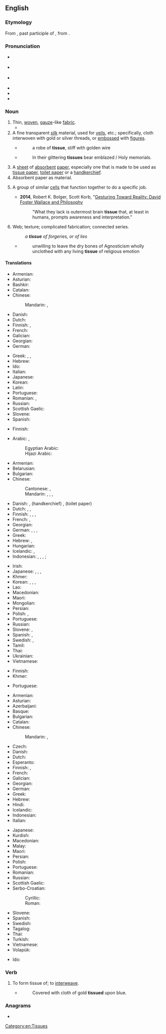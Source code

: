 ==English==

===Etymology===
From {{der|en|fro|tissu}}, past participle of {{m|fro|tistre}}, from {{der|en|la|texere}}.

===Pronunciation===
* {{a|UK}} {{IPA|/ˈtɪʃu/|lang=en}}
* {{a|RP}} {{IPA|/ˈtɪsjuː/|lang=en}}
* {{a|GenAm}} {{IPA|/ˈtɪʃu/|lang=en}}
* {{audio|en-us-tissue.ogg|Audio (US)|lang=en}}
* {{audio|En-uk-tissue.ogg|Audio (UK)|lang=en}}
* {{rhymes|ɪsjuː|ɪʃuː|lang=en}}

===Noun===
{{en-noun|~}}

# Thin, [[woven]], [[gauze]]-like [[fabric]].
#* {{quote-book|lang=en|year=1963|author={{w|Margery Allingham}}|title={{w|The China Governess}}| chapter=17| url=http://openlibrary.org/works/OL2004261W| passage=The face which emerged was not reassuring. It was blunt and grey, the nose springing thick and flat from high on the frontal bone of the forehead, whilst his eyes were narrow slits of dark in a tight bandage of '''tissue'''.&nbsp;[…].}}
# A fine transparent [[silk]] material, used for [[veil]]s, etc.; specifically, cloth interwoven with gold or silver threads, or [[emboss]]ed with [[figure]]s.
#* {{rfdate||and other bibliographic particulars, eg, title of work, page, url, full name of author}} {{w|Dryden}}
#*: a robe of '''tissue''', stiff with golden wire
#* {{rfdate||and other bibliographic particulars, eg, title of work, page, url, full name of author}} {{w|John Milton}}
#*: In their glittering '''tissues''' bear emblazed / Holy memorials.
# A [[sheet]] of [[absorbent]] [[paper]], especially one that is made to be used as [[tissue paper]], [[toilet paper]] or a [[handkerchief]].
# Absorbent paper as material.
# {{lb|en|biology}} A group of similar [[cells]] that function together to do a specific job.
#* '''2014''', Robert K. Bolger, Scott Korb, "[https://books.google.com/books?id=_AKKAwAAQBAJ&pg=PA104&dq=tissue+foster+wallace&hl=en&sa=X&ved=0CDUQ6AEwAWoVChMI9tLj8vOqxwIVl0GICh2OVwiB#v=onepage&q=tissue%20foster%20wallace&f=false Gesturing Toward Reality: David Foster Wallace and Philosophy]
#*: "What they lack is outermost brain '''tissue''' that, at least in humans, prompts awareness and interpretation."
# Web; texture; complicated fabrication; connected series.
#: ''a '''tissue''' of forgeries, or of lies''
#* {{rfdate||and other bibliographic particulars, eg, title of work, page, url, full name of author}} {{w|A. J. Balfour}}
#*: unwilling to leave the dry bones of Agnosticism wholly unclothed with any living '''tissue''' of religious emotion

====Translations====
{{trans-top|woven fabric}}
* Armenian: {{t+|hy|գործվածք}}
* Asturian: {{t|ast|texíu|m}}
* Bashkir: {{t|ba|туҡыма}}
* Catalan: {{t+|ca|teixit|m}}
* Chinese:
*: Mandarin: {{t+|cmn|組織|sc=Hani}}, {{t+|cmn|组织|tr=zǔzhī|sc=Hani}}
* Danish: {{t+|da|stof}}
* Dutch: {{t+|nl|weefsel|n}}
* Finnish: {{t+|fi|harsokangas}}, {{t|fi|harsokudos}}
* French: {{t+|fr|tissu|m}}
* Galician: {{t|gl|tecido|m}}
* Georgian: {{t|ka|ქსოვილი|sc=Geor}}
* German: {{t+|de|Gewebe|n}}
{{trans-mid}}
* Greek: {{t+|el|ύφασμα|n|sc=Grek}}, {{t+|el|πλέγμα|n|sc=Grek}}, {{t+|el|ορμαθός|m|sc=Grek}}
* Hebrew: {{t+|he|רקמה|f}}
* Ido: {{t+|io|texajo|m}}
* Italian: {{t+|it|tessuto}}
* Japanese: {{t+|ja|織物|tr=おりもの, orimono}}
* Korean: {{t+|ko|조직}}
* Latin: {{t+|la|textus}}
* Portuguese: {{t+|pt|tecido|m}}
* Romanian: {{t+|ro|batistă|f}}, {{t+|ro|șervețel|n}}
* Russian: {{t+|ru|ткань|f}}
* Scottish Gaelic: {{t|gd|eadar-fhighe|m}}
* Slovene: {{t+|sl|robec|m}}
* Spanish: {{t+|es|tejido|m}}
{{trans-bottom}}

{{trans-top|fine, transparent silk material}}
* Finnish: {{t|fi|silkkiharso}}
{{trans-mid}}
{{trans-bottom}}

{{trans-top|sheet of absorbent paper}}
* Arabic: {{t|ar|مَنْدِيل|m}}, {{t|ar|مِنْدِيل|m}}
*: Egyptian Arabic: {{t|arz|منديل|m|tr=mandil|sc=Arab}}
*: Hijazi Arabic: {{t|acw|منديل|m|tr=mandīl|sc=Arab}}
* Armenian: {{t+|hy|անձեռոցիկ|sc=Armn}}
* Belarusian: {{t|be|сурвэ́тка|f|sc=Cyrl}}
* Bulgarian: {{t|bg|салфе́тка|f}}
* Chinese:
*: Cantonese: {{t|yue|紙巾}}, {{t|yue|纸巾|tr=zi2 gan1}}
*: Mandarin: {{t|cmn|面巾紙|sc=Hani}}, {{t|cmn|面巾纸|tr=miànjīnzhǐ|sc=Hani}}, {{t+|cmn|紙巾|sc=Hani}}, {{t+|cmn|纸巾|tr=zhǐjīn|sc=Hani}}
* Danish: {{t+|da|serviet}}, (handkerchief) {{t+|da|lommetørklæde}}, (toilet paper) {{t+|da|toiletpapir}}
* Dutch: {{t+|nl|zakdoek|m}}, {{t|nl|papieren zakdoekje|n}}, {{t+|nl|tissue|m}}
* Finnish: {{t+|fi|talouspaperi}}, {{t|fi|paperiliina}}, {{qualifier|handkerchief}} {{t|fi|paperinenäliina}}, {{qualifier|sheet of toilet paper}} {{t|fi|vessapaperiarkki}}
* French: {{t|fr|mouchoir en papier|m}}, {{t+|fr|kleenex|m}}
* Georgian: {{t|ka|ხელსახოცი|sc=Geor}}
* German: {{t+|de|Papier|n}}, {{t+|de|Tuch|n}}, {{qualifier|toilet paper}} {{t+|de|Toilettenpapier|n}}, {{qualifier|handkerchief}} {{t+|de|Taschentuch|n}}
* Greek: {{t+|el|χαρτί|n|sc=Grek}}
* Hebrew: {{t|he|טישו|m|sc=Hebr}}, {{t|he|נייר סופג|m|sc=Hebr}}
* Hungarian: {{t|hu|papír zsebkendő}}
* Icelandic: {{t|is|þurrka|f}}, {{t|is|pappírsþurrka|f}}
* Indonesian: {{qualifier|napkin}} {{t+|id|serbet}}, {{qualifier|toilet paper}} {{t+|id|kertas toilet}}, {{qualifier|handkerchief}}, {{t+|id|saputangan}}; {{t+|id|kacu}}
{{trans-mid}}
* Irish: {{t|ga|ciarsúr páipéir|m}}
* Japanese: {{t|ja|ティッシュペーパー|tr=tisshu pēpā}}, {{t|ja|ティッシュ|tr=tisshu|sc=Jpan}}, {{t|ja|鼻紙|tr=はながみ, hanagami|sc=Jpan}}, {{t|ja|塵紙|tr=ちりがみ, chirigami|sc=Jpan}}
* Khmer: {{t-needed|km}}
* Korean: {{t|ko|박엽지}}, {{t|ko|티슈 페이퍼}}, {{t|ko|티슈}}, {{t+|ko|화장지}}
* Lao: {{t-needed|lo}}
* Macedonian: {{t|mk|салфе́тка|f}}
* Maori: {{t|mi|rauangiangi}}
* Mongolian: {{t+|mn|нэхмэл|sc=Cyrl}}
* Persian: {{t+|fa|دستمال|tr=dastmal}}
* Polish: {{t|pl|[[chusteczka]] [[higieniczna]]|f}}, {{t+|pl|chusteczka|f}}
* Portuguese: {{t|pt|lenço de papel}}
* Russian: {{t+|ru|салфе́тка|f}}
* Slovene: {{t+|sl|robec|m}}, {{t|sl|robček|m}}
* Spanish: {{t+|es|tejido|m}}, {{t+|es|pañuelo|m}}
* Swedish: {{t+|sv|näsduk|c}}, {{t|sv|pappersnäsduk|c}}
* Tamil: {{t|ta|மெல்லிழுப்புத்தாள்|sc=Taml}}
* Thai: {{t+|th|ทิชชู่}}
* Ukrainian: {{t|uk|серве́тка|f|sc=Cyrl}}
* Vietnamese: {{t|vi|khăn giấy}}
{{trans-bottom}}

{{trans-top|paper material}}
* Finnish: {{t+|fi|pehmopaperi}}
* Khmer: {{t-needed|km}}
{{trans-mid}}
* Portuguese: {{t|pt|[[papel]] [[absorvente]]|m}}
{{trans-bottom}}

{{trans-top|aggregation of cells}}
* Armenian: {{t+|hy|հյուսվածք}}
* Asturian: {{t|ast|texíu|m}}
* Azerbaijani: {{t|az|toxuma}}
* Basque: {{t+|eu|ehun}}
* Bulgarian: {{t+|bg|тъкан|f}}
* Catalan: {{t+|ca|teixit|m}}
* Chinese:
*: Mandarin: {{t+|cmn|組織|sc=Hani}}, {{t+|cmn|组织|tr=zǔzhī|sc=Hani}}
* Czech: {{t+|cs|tkáň|f}}
* Danish: {{t+|da|væv|n}}
* Dutch: {{t+|nl|weefsel|n}}
* Esperanto: {{t|eo|histo}}
* Finnish: {{t+|fi|kudos}}, {{t+|fi|solukko}}
* French: {{t+|fr|tissu|m}}
* Galician: {{t|gl|tecido|m}}
* Georgian: {{t|ka|ქსოვილი|sc=Geor}}
* German: {{t+|de|Gewebe|n}}
* Greek: {{t+|el|ιστός|m|sc=Grek}}
* Hebrew: {{t+|he|רקמה|f|sc=Hebr}}
* Hindi: {{t|hi|ऊतक|m}}
* Icelandic: {{t+|is|vefur|m}}
* Indonesian: {{t+|id|jaringan}}
* Italian: {{t+|it|tessuto|m}}
{{trans-mid}}
* Japanese: {{t+|ja|組織|tr=そしき, soshiki}}
* Kurdish: {{t+|ku|şane|f}}
* Macedonian: {{t|mk|ткиво|n|sc=Cyrl}}
* Malay: {{t|ms|tisu}}
* Maori: {{t|mi|pūtautau}}
* Persian: {{t+|fa|بافت|tr=baaft|sc=Arab}}
* Polish: {{t+|pl|tkanka|f}}
* Portuguese: {{t+|pt|tecido|m}}
* Romanian: {{t+|ro|țesut|n}}
* Russian: {{t+|ru|ткань|f}}
* Scottish Gaelic: {{t|gd|maothran|m}}
* Serbo-Croatian:
*: Cyrillic: {{t|sh|ткиво|n|sc=Cyrl}}
*: Roman: {{t+|sh|tkivo|n}}
* Slovene: {{t+|sl|tkivo|n}}
* Spanish: {{t+|es|tejido|m}}
* Swedish: {{t+|sv|vävnad|c}}
* Tagalog: {{t|tl|sihayan}}
* Thai: {{t+|th|เนื้อเยื่อ}}
* Turkish: {{t+|tr|doku}}
* Vietnamese: {{t+|vi|mô}}
* Volapük: {{t|vo|histun}}
{{trans-bottom}}

{{checktrans-top}}
* Ido: {{t+check|io|texajo}}
{{trans-mid}}
{{trans-bottom}}

===Verb===
{{en-verb|tissu}}

# To form tissue of; to [[interweave]].
#* {{rfdate||and other bibliographic particulars, eg, title of work, page, url, full name of author}} {{w|Francis Bacon}}
#*: Covered with cloth of gold '''tissued''' upon blue.

===Anagrams===
* {{anagrams|en|a=eisstu|Eustis|suites}}

[[Category:en:Tissues]]